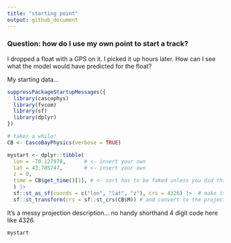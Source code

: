 ```yaml
---
title: "starting point"
output: github_document
---
```


### Question: how do I use my own point to start a track?

I dropped a float with a GPS on it.  I picked it up hours later.  How can I see what the model would have predicted for the float?

My starting data...

```r
suppressPackageStartupMessages({
  library(cascophys)
  library(fvcom)
  library(sf)
  library(dplyr)
})

# takes a while!
CB <- CascoBayPhysics(verbose = TRUE)

mystart <- dplyr::tibble(
  lon = -70.127978,      # <- insert your own
  lat = 43.785747,       # <- insert your own
  z = 0,
  time = CB$get_time()[1], # <- sort has to be faked unless you did this in 2018...
  ) |>
  sf::st_as_sf(coords = c("lon", "lat", "z"), crs = 4326) |>  # make it geospatial
  sf::st_transform(crs = sf::st_crs(CB$M)) # and convert to the projection the mesh uses
```

It's a messy projection description... no handy shorthand 4 digit code here like 4326.

```r
mystart
```